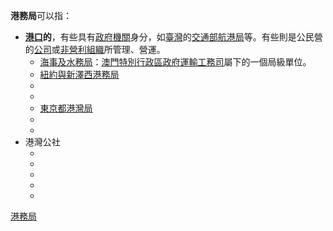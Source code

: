 '''港務局'''可以指：
* '''[[港口|港口]]的{{link-en|港務機構|Port authority|管理機構}}'''，有些具有[[政府機關|政府機關]]身分，如[[臺灣|臺灣]]的[[交通部航港局|交通部航港局]]等。有些則是公民營的[[公司|公司]]或[[非營利組織|非營利組織]]所管理、營運。
** [[海事及水務局|海事及水務局]]：[[澳門特別行政區政府|澳門特別行政區政府]][[運輸工務司|運輸工務司]]屬下的一個局級單位。
** [[紐約與新澤西港務局|紐約與新澤西港務局]]
**{{Link-en|倫敦港務局|Port of London Authority}}
**{{Link-ja|國土交通省港灣局|国土交通省港湾局}}
**[[東京都港灣局|東京都港灣局]]
**{{Link-ja|大阪港灣局|大阪港湾局}}
**{{Link-ko|韓國海運港灣廳|대한민국 해운항만청}}
*港灣公社
**{{tsl|ko|부산항만공사|釜山港灣公社}}
**{{tsl|ko|인천항만공사|仁川港灣公社}}
**{{tsl|ko|경기평택항만공사|京畿平澤港灣公社}}
**{{tsl|ko|울산항만공사|蔚山港灣公社}}
**{{tsl|ko|여수광양항만공사|麗水光陽港灣公社}}
{{disambig|Cat=三字組織機構消歧義}}
[[Category:港務局|]]